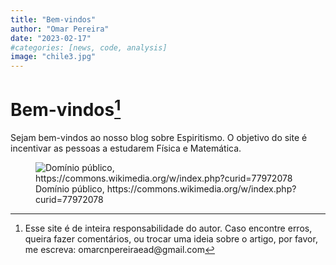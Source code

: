 ```yaml
---
title: "Bem-vindos"
author: "Omar Pereira"
date: "2023-02-17"
#categories: [news, code, analysis]
image: "chile3.jpg"
---
```


# Bem-vindos[^1]

[^1]: Esse site é de inteira responsabilidade do autor. Caso encontre erros, queira fazer comentários, ou trocar uma ideia sobre o artigo, por favor, me escreva: omarcnpereiraead\@gmail.com

Sejam bem-vindos ao nosso blog sobre Espiritismo. O objetivo do site é incentivar as pessoas a estudarem Física e Matemática.


![Domínio público, https://commons.wikimedia.org/w/index.php?curid=77972078](Photo_Kardec.jpg){fig-align="center"}
